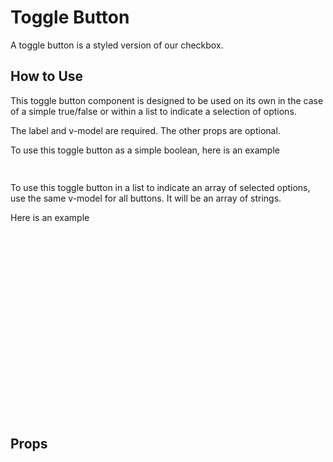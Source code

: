 
# Toggle Button

A toggle button is a styled version of our checkbox.

<Canvas of={Single} />

## How to Use

This toggle button component is designed to be used on its own in the case of a simple true/false or within a list to indicate a selection of options.

The label and v-model are required. The other props are optional.

To use this toggle button as a simple boolean, here is an example

```html
<toggle-button label="I am a toggle button" v-model="mySwitch"> </toggle-button>
```

To use this toggle button in a list to indicate an array of selected options, use the same v-model for all buttons. It will be an array of strings.

Here is an example

```html
<div>
  <toggle-button
    label="Chocolate"
    v-model="selectedIceCreamFlavors"
    name="chocolate"
    value="chocolate"
  />
  <toggle-button
    label="Vanilla"
    v-model="selectedIceCreamFlavors"
    name="vanilla"
    value="vanilla"
  />
  <toggle-button
    label="Strawberry"
    v-model="selectedIceCreamFlavors"
    name="strawberry"
    value="strawberry"
  />
</div>
```

## Props

<ArgTypes story={PRIMARY_STORY} />
